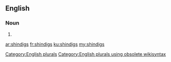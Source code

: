 ==English==

===Noun===
{{head|en}}

# {{plural of|shindig}}

[[Category:English plurals]][[Category:English plurals using obsolete wikisyntax]]

[[ar:shindigs]]
[[fr:shindigs]]
[[ku:shindigs]]
[[my:shindigs]]